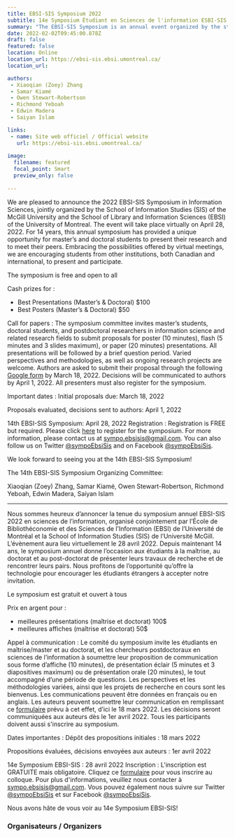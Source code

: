 ```yaml
---
title: EBSI-SIS Symposium 2022
subtitle: 14e Symposium Étudiant en Sciences de l'information ESBI-SIS / 14th EBSI-SIS Student Symposium in Information Studies 
summary: "The EBSI-SIS Symposium is an annual event organized by the student of the École de bibliothéconomie et des sciences de l'information (Université de Montréal) and the School of Information Studies (McGill University)"
date: 2022-02-02T09:45:00.878Z
draft: false
featured: false
location: Online
location_url: https://ebsi-sis.ebsi.umontreal.ca/
location_url: 

authors:
 - Xiaoqian (Zoey) Zhang
 - Samar Kiamé
 - Owen Stewart-Robertson
 - Richmond Yeboah
 - Edwin Madera
 - Saiyan Islam

links:
 - name: Site web officiel / Official website
   url: https://ebsi-sis.ebsi.umontreal.ca/
   
image:
  filename: featured
  focal_point: Smart
  preview_only: false
 
---
```

We are pleased to announce the 2022 EBSI-SIS Symposium in Information Sciences, jointly organized by the School of Information Studies (SIS) of the McGill University and the School of Library and Information Sciences (EBSI) of the University of Montreal. The event will take place virtually on April 28, 2022. For 14 years, this annual symposium has provided a unique opportunity for master’s and doctoral students to present their research and to meet their peers. Embracing the possibilities offered by virtual meetings, we are encouraging students from other institutions, both Canadian and international, to present and participate.

The symposium is free and open to all

Cash prizes for : 
* Best Presentations (Master’s & Doctoral) $100
* Best Posters (Master’s & Doctoral) $50

Call for papers : The symposium committee invites master’s students, doctoral students, and postdoctoral researchers in information science and related research fields to submit proposals for poster (10 minutes), flash (5 minutes and 3 slides maximum), or paper (20 minutes) presentations. All presentations will be followed by a brief question period. Varied perspectives and methodologies, as well as ongoing research projects are welcome. Authors are asked to submit their proposal through the following [Google form](https://docs.google.com/forms/d/e/1FAIpQLSd2O_LnHlvjt0bxL_KEVri4x4O6GhDHK2CejvmQ3YrVz4o5Pg/viewform) by March 18, 2022. Decisions will be communicated to authors by April 1, 2022. All presenters must also register for the symposium.

Important dates : Initial proposals due: March 18, 2022

Proposals evaluated, decisions sent to authors: April 1, 2022

14th EBSI-SIS Symposium: April 28, 2022 Registration : Registration is FREE but required. Please click [here](https://docs.google.com/forms/d/e/1FAIpQLSeyYgxwdSx1ECpsb_IulQPLm6gArDW80S0TpZ__BMaMS1xIuA/viewform) to register for the symposium. For more information, please contact us at sympo.ebsisis@gmail.com. You can also follow us on Twitter [@sympoEbsiSis](https://twitter.com/SympoEbsiSis) and on Facebook [@sympoEbsiSis](https://www.facebook.com/Symposium-Ebsi-Sis-626814318097741).

We look forward to seeing you at the 14th EBSI-SIS Symposium!

The 14th EBSI-SIS Symposium Organizing Committee:

Xiaoqian (Zoey) Zhang, Samar Kiamé, Owen Stewart-Robertson, Richmond Yeboah, Edwin Madera, Saiyan Islam

***

Nous sommes heureux d’annoncer la tenue du symposium annuel EBSI-SIS 2022 en sciences de l’information, organisé conjointement par l’École de Bibliothéconomie et des Sciences de l’Information (EBSI) de l’Université de Montréal et la School of Information Studies (SIS) de l’Université McGill. L’évènement aura lieu virtuellement le 28 avril 2022. Depuis maintenant 14 ans, le symposium annuel donne l’occasion aux étudiants à la maîtrise, au doctorat et au post-doctorat de présenter leurs travaux de recherche et de rencontrer leurs pairs. Nous profitons de l’opportunité qu’offre la technologie pour encourager les étudiants étrangers à accepter notre invitation.

Le symposium est gratuit et ouvert à tous

Prix en argent pour : 
* meilleures présentations (maîtrise et doctorat) 100$
* meilleures affiches (maîtrise et doctorat) 50$

Appel à communication : Le comité du symposium invite les étudiants en maîtrise/master et au doctorat, et les chercheurs postdoctoraux en sciences de l’information à soumettre leur proposition de communication sous forme d’affiche (10 minutes), de présentation éclair (5 minutes et 3 diapositives maximum) ou de présentation orale (20 minutes), le tout accompagné d’une période de questions. Les perspectives et les méthodologies variées, ainsi que les projets de recherche en cours sont les bienvenus. Les communications peuvent être données en français ou en anglais. Les auteurs peuvent soumettre leur communication en remplissant ce [formulaire](https://docs.google.com/forms/d/e/1FAIpQLSd2O_LnHlvjt0bxL_KEVri4x4O6GhDHK2CejvmQ3YrVz4o5Pg/viewform) prévu à cet effet, d’ici le 18 mars 2022. Les décisions seront communiquées aux auteurs dès le 1er avril 2022. Tous les participants doivent aussi s'inscrire au symposium.

Dates importantes : Dépôt des propositions initiales : 18 mars 2022

Propositions évaluées, décisions envoyées aux auteurs : 1er avril 2022

14e Symposium EBSI-SIS : 28 avril 2022 Inscription : L'inscription est GRATUITE mais obligatoire. Cliquez ce [formulaire](https://docs.google.com/forms/d/e/1FAIpQLSeyYgxwdSx1ECpsb_IulQPLm6gArDW80S0TpZ__BMaMS1xIuA/viewform) pour vous inscrire au colloque. Pour plus d'informations, veuillez nous contacter à sympo.ebsisis@gmail.com. Vous pouvez également nous suivre sur Twitter [@sympoEbsiSis](https://twitter.com/SympoEbsiSis) et sur Facebook [@sympoEbsiSis](https://www.facebook.com/Symposium-Ebsi-Sis-626814318097741).

Nous avons hâte de vous voir au 14e Symposium EBSI-SIS!


### Organisateurs / Organizers
